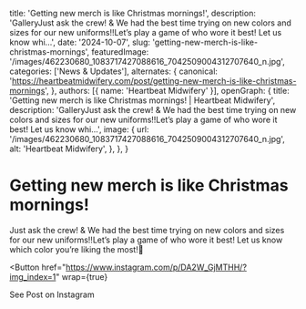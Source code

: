   title: 'Getting new merch is like Christmas mornings!',
  description: 'GalleryJust ask the crew! & We had the best time trying on new colors and sizes for our new uniforms!!Let’s play a game of who wore it best! Let us know whi...',
  date: '2024-10-07',
  slug: 'getting-new-merch-is-like-christmas-mornings',
  featuredImage: '/images/462230680_1083717427088616_7042509004312707640_n.jpg',
  categories: ['News & Updates'],
  alternates: {
    canonical: 'https://heartbeatmidwifery.com/post/getting-new-merch-is-like-christmas-mornings',
  },
  authors: [{ name: 'Heartbeat Midwifery' }],
  openGraph: {
    title: 'Getting new merch is like Christmas mornings! | Heartbeat Midwifery',
    description: 'GalleryJust ask the crew! & We had the best time trying on new colors and sizes for our new uniforms!!Let’s play a game of who wore it best! Let us know whi...',
    image: {
      url: '/images/462230680_1083717427088616_7042509004312707640_n.jpg',
      alt: 'Heartbeat Midwifery',
    },
  },
}


# Getting new merch is like Christmas mornings!

<Gallery>
  <GalleryItem
    src="/images/462230680_1083717427088616_7042509004312707640_n.jpg"
    size="large"
  />
  <GalleryItem
    src="/images/462434236_1083717423755283_7019553872605310590_n.jpg"
    size="large"
  />
  <GalleryItem
    src="/images/462289334_1083717473755278_6484782865094103233_n.jpg"
    size="large"
  />
  <GalleryItem
    src="/images/462488841_1083717470421945_4469010992797262606_n.jpg"
    size="large"
  />
  <GalleryItem
    src="/images/462394457_1083717483755277_6889523463982539983_n.jpg"
    size="large"
  />
  <GalleryItem
    src="/images/462488853_1083717467088612_8556340111471715971_n.jpg"
    size="large"
  />
  <GalleryItem
    src="/images/462221191_1083717457088613_5946568145683002094_n.jpg"
    size="large"
  />
</Gallery>

Just ask the crew! & We had the best time trying on new colors and sizes for our new uniforms!!Let’s play a game of who wore it best! Let us know which color you’re liking the most!🎄

<Button
  href="https://www.instagram.com/p/DA2W_GjMTHH/?img_index=1"
  wrap={true}
>
  See Post on Instagram
</Button>
